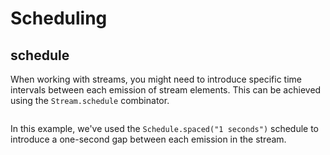 # Scheduling

## schedule

When working with streams, you might need to introduce specific time intervals between each emission of stream elements. This can be achieved using the `Stream.schedule` combinator.

```ts file=<rootDir>/src/streaming/stream/scheduling/schedule.ts

```

In this example, we've used the `Schedule.spaced("1 seconds")` schedule to introduce a one-second gap between each emission in the stream.
